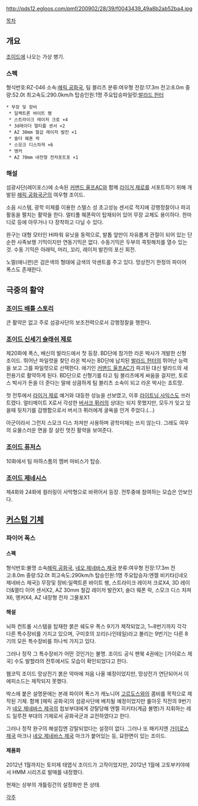 http://pds12.egloos.com/pmf/200902/28/39/f0043439_49a8b2ab52ba4.jpg

[[목차]]
== 개요 ==
[[조이드]]에 나오는 가상 병기.

=== 스펙 ===
형식번호:RZ-046 
소속:[[헤릭 공화국]], 팀 블리츠 
분류:여우형 
전장:17.3m 
전고:8.0m 
중량:52.0t 
최고속도:290.0km/h 
탑승인원:1명 
주요탑승파일럿:[[발라드 헌터]]
 * 무장 및 장비
  * 일랙트론 바이트 팽
  * 스트라이크 레이저 크로 ×4
  * 3d레이더 멀티플 센서 ×2
  * AZ 30mm 철갑 레이저 발칸 ×1
  * 숄더 웨폰 락
  * 스모크 디스차져 ×6
  * 앵커
  * AZ 70mm 내전형 전자포트포 ×1 

=== 해설 ===
섬광사단(레이포스)에 소속된 [[커맨드 울프]]AC와 함께 [[라이거 제로]]를 서포트하기 위해 개발된 [[헤릭 공화국]]군의 여우형 조이드.

소음 시스템, 광학 미체를 이용한 스텔스 성 초고성능 센서로 적지에 강행정찰이나 파괴활동을 펼치는 활약을 한다. 멀티풀 웨폰락이 탑재되어 있어 무장 교체도 용이하다. 한마디로 등에 아무거나 다 장착하고 다닐 수 있다.

완구는 대형 모터인 HI파워 유닛을 동력으로, 발톱 앞만이 자유롭게 관절이 되어 있는 단순한 사족보행 기믹이지만 연동기믹은 없다. 수동기믹은 두부의 콕핏해치를 열수 있는것. 수동 기믹은 아래턱, 머리, 꼬리, 레이저 발칸의 포신 회전.

노멀(애니판)은 검은색의 형태에 금색의 악센트를 주고 있다. 망상전기 한정의 파이어 폭스도 존재한다.
== 극중의 활약 ==
=== [[조이드 배틀 스토리]] ===
큰 활약은 없고 주로 섬광사단의 보조전력으로서 강행정찰을 행한다.

=== [[조이드 신세기 슬래쉬 제로]] ===
제20화에 폭스, 배신의 발라드에서 첫 등장. BD단에 참가한 라온 박사가 개발한 신형 조이드. 뛰어난 파일럿을 찾던 라온 박사는 BD단에 납치된 [[발라드 헌터]]의 뛰어난 능력을 보고 그를 파일럿으로 선택한다. 애기인 [[커맨드 울프]]AC가 파괴된 대신 발라드의 새 전용기로 활약하게 된다. BD단으로 신형기를 타고 팀 블리츠에게 싸움을 걸지만, 토로스 박사가 돈을 더 준다는 말에 상큼하게 팀 블리츠 소속이 되고 라온 박사는 죠트망.

첫 전투에서 [[라이거 제로]] 예거와 대등한 성능을 선보였고, 이후 [[라이트닝 사익스]]도 쓰러트렸다. 얼티메이트 X로서 각성한 [[버서크 퓌러]]의 상대는 되지 못했지만, 모두가 잊고 있을때 뒷치기를 감행함으로서 버서크 퓌러에게 굴욕을 안겨 주었다.(…)

아군이라서 그런지 스모크 디스 차져만 사용하며 광학미채는 쓰지 않는다. 그래도 여우의 요물스러운 면을 잘 살린 멋진 활약을 보여준다.

=== [[조이드 퓨저스]] ===
10화에서 팀 마하스톰의 멤버 마비스가 탑승.

=== [[조이드 제네시스]] ===
제4화와 24화에 컬러링이 사막형으로 바뀌어서 등장. 전투중에 참여하는 모습은 안보인다.

== [[커스텀 기체]] ==
=== 파이어 폭스 ===
==== 스펙 ====
형식번호:불명 
소속[[헤릭 공화국]], [[네오 제네바스 제국]] 
분류:여우형
전장:17.3m 
전고:8.0m 
중량:52.0t 
최고속도:290km/h 
탑승인원:1명 
주요탑승자:엔젤 비키타([네오 제네바스 제국])
무장및 장비:일랙트론 바이트 팽, 스트라이크 레이저 크로X4, 3D 레이더&멀티 이어 센서X2, AZ 30mm 철갑 레이저 발칸X1, 숄더 웨폰 락, 스모크 디스 챠져X6, 앵커X4, AZ 내장형 전자 그물포X1

==== 해설 ====
뇌파 컨트롤 시스템을 탑재한 붉은 쉐도우 폭스 9기가 제작되었고, 1~8번기까지 각각 다른 특수장비를 가지고 있으며, 구미호의 꼬리(나인테일)라고 불리는 9번기는 다른 8기의 모든 특수장비를 하나씩 가지고 있다.

그러나 정작 그 특수장비가 어떤 것인가는 불명.  조이드 공식 팬북 4권에는 [가이로스 제국] 수도 발할라의 전투에서도 모습이 확인되었다고 한다.

웹코믹 조이드 망상전기 붉은 악마에 처음 나올 예정이었지만, 망상전가 연단되어서 이 에피소드는 제작되지 못했다.

박스에 붙은 설명문에는 본래 파이어 폭스가 캐노니어 [[고르도스]]와의 콤비를 목적으로 제작된 기체. 함께 [헤릭 공화국]의 섬광사단에 배치될 예정이었지만 롤아웃 직전의 9번기가 [[네오 제네바스 제국]]의 첩보부대에게 강탈당해 엔젤 히키타(계급 불명)가 지휘하는 레드 일루젼 부대의 기체로서 공화국군과 교전하였다고 한다. 

그러나 정작 완구의 해설집엔 강탈되었다는 설정이 없다. 그러나 또 패키지엔 [[가이로스 제국]] 마크나 [[네오 제네바스 제국]] 마크가 붙어있는 등, 묘한면이 있는 조이드.


==== 제품화 ====

2012년 1월까지는 토미제 태엽식 조이드가 고작이었지만, 2012년 1월에 고토부키야에서 HMM 시리즈로 발매를 내정했다. 

현재는 상부의 개틀링건의 설정화만 뜬 상태. 

[[각주]]
